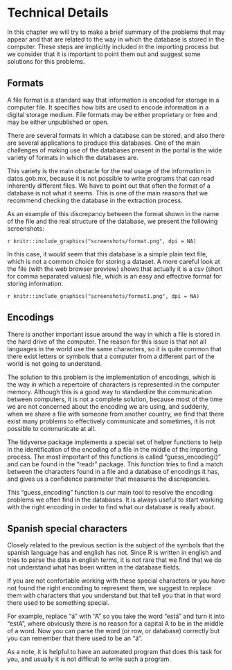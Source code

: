 # Technical Details

In this chapter we will try to make a brief summary of the problems that may appear and that are related to the way in which the database is stored in the computer. These steps are implicitly included in the importing process but we consider that it is important to point them out and suggest some solutions for this problems.

## Formats

A file format is a standard way that information is encoded for storage in a computer file. It specifies how bits are used to encode information in a digital storage medium. File formats may be either proprietary or free and may be either unpublished or open.

There are several formats in which a database can be stored, and also there are several applications to produce this databases. One of the main challenges of making use of the databases present in the portal is the wide variety of formats in which the databases are. 

This variety is the main obstacle for the real usage of the information in datos.gob.mx, because it is not possible to write programs that can read inherently different files. We have to point out that often the format of a database is not what it seems. This is one of the main reasons that we recommend checking the database in the extraction process. 

As an example of this discrepancy between the format shown in the name of the file and the real structure of the database, we present the following screenshots:

`r knitr::include_graphics("screenshots/format.png", dpi = NA)`

In this case, it would seem that this database is a simple plain text file, which is not a common choice for storing a dataset. A more careful look at the file (with the web browser preview) shows that actually it is a csv (short for comma separated values) file, which is an easy and effective format for storing information.

`r knitr::include_graphics("screenshots/format1.png", dpi = NA)`

## Encodings

There is another important issue around the way in which a file is stored in the hard drive of the computer. The reason for this issue is that not all languages in the world use the same characters, so it is quite common that there exist letters or symbols that a computer from a different part of the world is not going to understand. 

The solution to this problem is the implementation of encodings, which is the way in which a repertoire of characters is represented in the computer memory. Although this is a good way to standardize the communication between computers, it is not a complete solution, because most of the time we are not concerned about the encoding we are using, and suddenly, when we share a file with someone from another country, we find that there exist many problems to effectively communicate and sometimes, it is not possible to communicate at all. 

The tidyverse package implements a special set of helper functions to help in the identification of the encoding of a file in the middle of the importing process. The most important of this functions is called "guess_encoding()" and can be found in the "readr" package. This function tries to find a match between the characters found in a file and a database of encodings it has, and gives us a confidence parameter that measures the discrepancies.

This "guess_encoding" function is our main tool to resolve the encoding problems we often find in the databases. It is always useful to start working with the right encoding in order to find what our database is really about.

## Spanish special characters

Closely related to the previous section is the subject of the symbols that the spanish language has and english has not. Since R is written in english and tries to parse the data in english terms, it is not rare that we find that we do not understand what has been written in the database fields. 

If you are not confortable working with these special characters or you have not found the right enconding to represent them, we suggest to replace them with characters that you understand but that tell you that in that word there used to be something special.

For example, replace "á" with "A" so you take the word "está" and turn it into "estA", where obviously there is no reason for a capital A to be in the middle of a word. Now you can parse the word (or row, or database) correctly but you can remember that there used to be an "á". 

As a note, it is helpful to have an automated program that does this task for you, and usually it is not difficult to write such a program.
